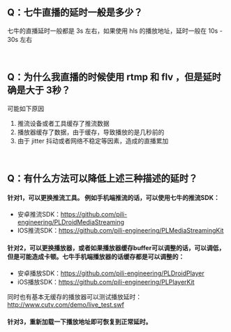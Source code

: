 ## Q：七牛直播的延时一般是多少？
七牛的直播延时一般都是 3s 左右，如果使用 hls 的播放地址，延时一般在 10s - 30s 左右

<br/>

## Q：为什么我直播的时候使用 rtmp 和 flv ，但是延时确是大于 3秒？
可能如下原因

1. 推流设备或者工具缓存了推流数据
2. 播放器缓存了数据，由于缓存，导致播放的是几秒前的
3. 由于 jitter 抖动或者网络不稳定等因素，造成的直播累加
 
<br/>

## Q：有什么方法可以降低上述三种描述的延时？

#### 针对1，可以更换推流工具。 例如手机端推流的话，可以使用七牛的推流SDK：

- 安卓推流SDK：https://github.com/pili-engineering/PLDroidMediaStreaming
- IOS推流SDK：https://github.com/pili-engineering/PLMediaStreamingKit

#### 针对2，可以更换播放器，或者如果播放器缓存buffer可以调整的话，可以调低，但是可能造成卡顿。七牛手机端播放器的话缓存都是可以调整的：

- 安卓播放SDK：https://github.com/pili-engineering/PLDroidPlayer
- iOS播放SDK：https://github.com/pili-engineering/PLPlayerKit
 
同时也有基本无缓存的播放器可以测试播放延时：
http://www.cutv.com/demo/live_test.swf
 
#### 针对3，重新加载一下播放地址即可恢复到正常延时。